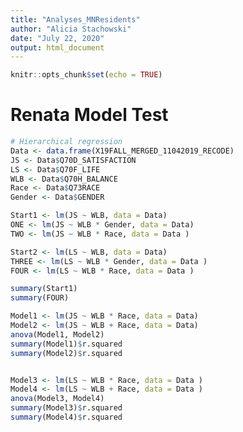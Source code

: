 ```yaml
---
title: "Analyses_MNResidents"
author: "Alicia Stachowski"
date: "July 22, 2020"
output: html_document
---
```


```r
knitr::opts_chunk$set(echo = TRUE)
```

# Renata Model Test 

```r
# Hierarchical regression
Data <- data.frame(X19FALL_MERGED_11042019_RECODE)
JS <- Data$Q70D_SATISFACTION
LS <- Data$Q70F_LIFE
WLB <- Data$Q70H_BALANCE
Race <- Data$Q73RACE
Gender <- Data$GENDER

Start1 <- lm(JS ~ WLB, data = Data)
ONE <- lm(JS ~ WLB * Gender, data = Data)
TWO <- lm(JS ~ WLB * Race, data = Data )

Start2 <- lm(LS ~ WLB, data = Data)
THREE <- lm(LS ~ WLB * Gender, data = Data )
FOUR <- lm(LS ~ WLB * Race, data = Data )

summary(Start1)
summary(FOUR)

Model1 <- lm(JS ~ WLB * Race, data = Data)
Model2 <- lm(JS ~ WLB + Race, data = Data)
anova(Model1, Model2)
summary(Model1)$r.squared
summary(Model2)$r.squared


Model3 <- lm(LS ~ WLB * Race, data = Data )
Model4 <- lm(LS ~ WLB + Race, data = Data )
anova(Model3, Model4)
summary(Model3)$r.squared
summary(Model4)$r.squared




```